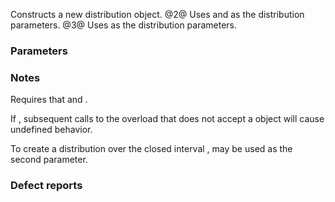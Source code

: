 {{cpp/numeric/random/uniform_real_distribution/title|uniform_real_distribution}}
{{cpp/numeric/random/uniform_real_distribution/navbar}}
{{dcl begin}}
{{dcl|num=1|since=c++11|1=
uniform_real_distribution() : uniform_real_distribution(0.0) { }
}}
{{dcl|num=2|since=c++11|1=
explicit uniform_real_distribution( RealType a, RealType b = 1.0 );
}}
{{dcl|num=3|since=c++11|1=
explicit uniform_real_distribution( const param_type&amp; params );
}}
{{dcl end}}

Constructs a new distribution object.
@2@ Uses {{c|a}} and {{c|b}} as the distribution parameters.
@3@ Uses {{c|params}} as the distribution parameters.

===Parameters===
{{par begin}}
{{par|a|the ''a'' distribution parameter (minimum value)}}
{{par|b|the ''b'' distribution parameter (maximum value)}}
{{par|params|the distribution parameter set}}
{{par end}}

===Notes===
Requires that {{c|a ≤ b}} and {{c| b - a ≤ std::numeric_limits&lt;RealType&gt;::max()}}.

If {{c|1=a == b}}, subsequent calls to the {{ltt|cpp/numeric/random/uniform_real_distribution/operator()|operator()}} overload that does not accept a {{tt|param_type}} object will cause undefined behavior.

To create a distribution over the closed interval {{math|[a,b]}}, {{c|std::nextafter(b, std::numeric_limits&lt;RealType&gt;::max())}} may be used as the second parameter.
=== Defect reports ===
{{dr list begin}}
{{dr list item|paper=P0935R0|std=C++11|before=default constructor was explicit|after=made implicit}}
{{dr list end}}

{{langlinks|de|es|fr|it|ja|pt|ru|zh}}